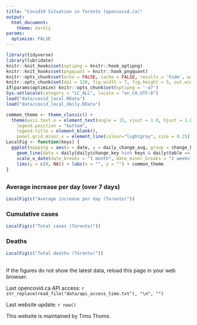 ```yaml
---
title: "Covid19 Situation in Toronto (opencovid.ca)"
output:
  html_document:
    theme: darkly
params: 
  optimize: FALSE
---
```


```r
library(tidyverse)
library(lubridate)
knitr::knit_hooks$set(optipng = knitr::hook_optipng)
knitr::knit_hooks$set(pngquant = knitr::hook_pngquant)
knitr::opts_chunk$set(echo = FALSE, cache = FALSE, results = 'hide', warning = FALSE)
knitr::opts_chunk$set(dpi = 120, fig.width = 7, fig.height = 5, out.width = "100%", out.height = "100%")
if(params$optimize) knitr::opts_chunk$set(optipng = '-o7')
Sys.setlocale(category = "LC_ALL", locale = "en_CA.UTF-8")
load("data/covid_local.RData")
load("data/covid_local_daily.RData")
```

```r
common_theme <- theme_classic() +
  theme(axis.text.x = element_text(angle = 15, vjust = 1.0, hjust = 1.0),
    legend.position = "bottom",
    legend.title = element_blank(),
    panel.grid.minor.x = element_line(colour="lightgray", size = 0.25))
LocalFig <- function(keys) {
  ggplot(mapping = aes(x = date, y = daily_change_avg, group = change_key, color = change_key)) +
    geom_line(data = daily[daily$change_key %in% keys & daily$table == "opencovid.ca", ]) +
    scale_x_date(date_breaks = "1 month", date_minor_breaks = "2 weeks", date_labels = "%b %Y") +
    lims(y = c(0, NA)) + labs(x = "", y = "") + common_theme
}
```

## {.tabset .tabset-fade .tabset-pills}

### Average increase per day (over 7 days)
```r
LocalFig(c("Average increase per day (Toronto)"))
```

### Cumulative cases
```r
LocalFig(c("Total cases (Toronto)"))
```

### Deaths
```r
LocalFig(c("Total deaths (Toronto)"))
```

##  

If the figures do not show the latest data, reload this page in your web browser.

Last opencovid.ca API access: `r str_replace(read_file("data/api_access_time.txt"), "\n", "")`

Last website update: `r now()`

This website is maintained by Timo Thoms.
